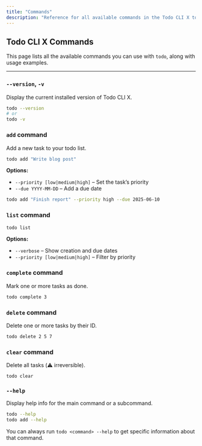 ```yaml
---
title: "Commands"
description: "Reference for all available commands in the Todo CLI X tool"
---
```



## Todo CLI X Commands

This page lists all the available commands you can use with `todo`, along with usage examples.

---

### `--version`, `-v`

Display the current installed version of Todo CLI X.

```bash Bash
todo --version
# or
todo -v
```

### `add` command

Add a new task to your todo list.

```bash Bash
todo add "Write blog post"
```

**Options:**

- `--priority [low|medium|high]` – Set the task’s priority
- `--due YYYY-MM-DD` – Add a due date

```bash bash
todo add "Finish report" --priority high --due 2025-06-10
```

### `list` command

```bash Bash
todo list
```

**Options:**

- `--verbose` – Show creation and due dates
- `--priority [low|medium|high]` – Filter by priority


### `complete` command

Mark one or more tasks as done.

```bash Bash
todo complete 3
```


### `delete` command

Delete one or more tasks by their ID.

```bash Bash
todo delete 2 5 7
```

### `clear` command

Delete all tasks (⚠️ irreversible).

```bash Bash
todo clear
```

### `--help`

Display help info for the main command or a subcommand.

```bash Bash
todo --help
todo add --help
```

<Tip>You can always run `todo <command> --help` to get specific information about that command.</Tip>